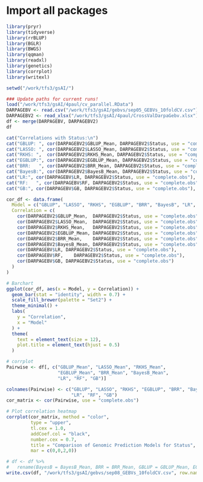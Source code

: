 # Import all packages 

```r
library(pryr)
library(tidyverse)
library(rrBLUP)
library(BGLR)
library(BWGS)
library(qqman)
library(readxl)
library(genetics)
library(corrplot)
library(writexl)
```

```r

setwd("/work/tfs3/gsAI/")

### Update paths for current runs!
load("/work/tfs3/gsAI/4paul/cv_parallel.RData")
DARPAGEBV <- read.csv("/work/tfs3/gsAI/gebvs/sep05_GEBVs_10foldCV.csv") # Henry
DARPAGEBV2 <- read_xlsx("/work/tfs3/gsAI/4paul/CrossValDarpaGebv.xlsx") # Paul
df <- merge(DARPAGEBV, DARPAGEBV2)
df

```


```r

cat("Correlations with Status:\n")
cat("GBLUP: ", cor(DARPAGEBV2$GBLUP_Mean, DARPAGEBV2$Status, use = "complete.obs"), "\n")
cat("LASSO: ", cor(DARPAGEBV2$LASSO_Mean, DARPAGEBV2$Status, use = "complete.obs"), "\n")
cat("RKHS: ",  cor(DARPAGEBV2$RKHS_Mean, DARPAGEBV2$Status, use = "complete.obs"), "\n")
cat("EGBLUP:", cor(DARPAGEBV2$EGBLUP_Mean, DARPAGEBV2$Status, use = "complete.obs"), "\n")
cat("BRR:   ", cor(DARPAGEBV2$BRR_Mean, DARPAGEBV2$Status, use = "complete.obs"), "\n")
cat("BayesB:", cor(DARPAGEBV2$BayesB_Mean, DARPAGEBV2$Status, use = "complete.obs"), "\n")
cat("LR:", cor(DARPAGEBV$LR, DARPAGEBV2$Status, use = "complete.obs"), "\n")
cat("RF:   ", cor(DARPAGEBV$RF, DARPAGEBV2$Status, use = "complete.obs"), "\n")
cat("GB:", cor(DARPAGEBV$GB, DARPAGEBV2$Status, use = "complete.obs"), "\n")

cor_df <- data.frame(
  Model = c("GBLUP", "LASSO", "RKHS", "EGBLUP", "BRR", "BayesB", "LR", "RF", "GB"),
  Correlation = c(
    cor(DARPAGEBV2$GBLUP_Mean,  DARPAGEBV2$Status, use = "complete.obs"),
    cor(DARPAGEBV2$LASSO_Mean,  DARPAGEBV2$Status, use = "complete.obs"),
    cor(DARPAGEBV2$RKHS_Mean,   DARPAGEBV2$Status, use = "complete.obs"),
    cor(DARPAGEBV2$EGBLUP_Mean, DARPAGEBV2$Status, use = "complete.obs"),
    cor(DARPAGEBV2$BRR_Mean,    DARPAGEBV2$Status, use = "complete.obs"),
    cor(DARPAGEBV2$BayesB_Mean, DARPAGEBV2$Status, use = "complete.obs"),
    cor(DARPAGEBV$LR, DARPAGEBV2$Status, use = "complete.obs"),
    cor(DARPAGEBV$RF,    DARPAGEBV2$Status, use = "complete.obs"),
    cor(DARPAGEBV$GB, DARPAGEBV2$Status, use = "complete.obs")
  )
)

# Barchart
ggplot(cor_df, aes(x = Model, y = Correlation)) +
  geom_bar(stat = "identity", width = 0.7) +
  scale_fill_brewer(palette = "Set2") +
  theme_minimal() +
  labs(
    y = "Correlation",
    x = "Model"
  ) +
  theme(
    text = element_text(size = 12),
    plot.title = element_text(hjust = 0.5)
  )
```

```r
# corrplot
Pairwise <- df[, c("GBLUP_Mean", "LASSO_Mean", "RKHS_Mean", 
                   "EGBLUP_Mean", "BRR_Mean", "BayesB_Mean",
                   "LR", "RF", "GB")]

colnames(Pairwise) <- c("GBLUP", "LASSO", "RKHS", "EGBLUP", "BRR", "BayesB",
                        "LR", "RF", "GB")
cor_matrix <- cor(Pairwise, use = "complete.obs")

# Plot correlation heatmap
corrplot(cor_matrix, method = "color", 
         type = "upper", 
         tl.cex = 1.0, 
         addCoef.col = "black",
         number.cex = 0.7,
         title = "Comparison of Genomic Prediction Models for Status",
         mar = c(0,0,2,0))

```


```r
# df <- df %>%
#   rename(BayesB = BayesB_Mean, BRR = BRR_Mean, GBLUP = GBLUP_Mean, EGBLUP = EGBLUP_Mean, LASSO = LASSO_Mean, RKHS = RKHS_Mean)
write.csv(df, "/work/tfs3/gsAI/gebvs/sep08_GEBVs_10foldCV.csv", row.names = FALSE)
```

